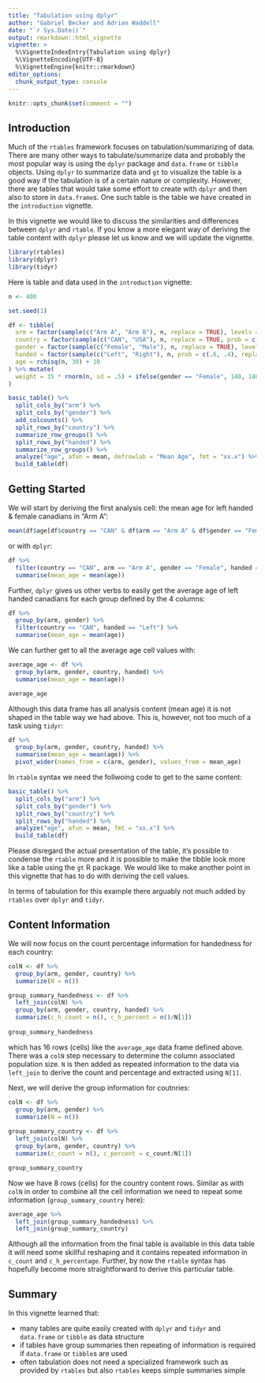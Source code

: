 ```yaml
---
title: "Tabulation using dplyr"
author: "Gabriel Becker and Adrian Waddell"
date: "`r Sys.Date()`"
output: rmarkdown::html_vignette
vignette: >
  %\VignetteIndexEntry{Tabulation using dplyr}
  %\VignetteEncoding{UTF-8}
  %\VignetteEngine{knitr::rmarkdown}
editor_options: 
  chunk_output_type: console
---
```




```r
knitr::opts_chunk$set(comment = "")
```



## Introduction

Much of the `rtables` framework focuses on tabulation/summarizing of data. There are many other ways to tabulate/summarize data and probably the most popular way is using the `dplyr` package and `data.frame` or `tibble` objects. Using `dplyr` to summarize data and `gt` to visualize the table is a good way if the tabulation is of a certain nature or complexity. However, there are tables that would take some effort to create with `dplyr` and then also to store in `data.frame`s. One such table is the table we have created in the `introduction` vignette.

In this vignette we would like to discuss the similarities and differences between `dplyr` and `rtable`. If you know a more elegant way of deriving the table content with `dplyr` please let us know and we will update the vignette.


```r
library(rtables)
library(dplyr)
library(tidyr)
```

Here is table and data used in the `introduction` vignette:

```r
n <- 400

set.seed(1)

df <- tibble(
  arm = factor(sample(c("Arm A", "Arm B"), n, replace = TRUE), levels = c("Arm A", "Arm B")),
  country = factor(sample(c("CAN", "USA"), n, replace = TRUE, prob = c(.55, .45)), levels = c("CAN", "USA")),
  gender = factor(sample(c("Female", "Male"), n, replace = TRUE), levels = c("Female", "Male")),
  handed = factor(sample(c("Left", "Right"), n, prob = c(.6, .4), replace = TRUE), levels = c("Left", "Right")),
  age = rchisq(n, 30) + 10
) %>% mutate(
  weight = 35 * rnorm(n, sd = .5) + ifelse(gender == "Female", 140, 180)
) 

basic_table() %>%
  split_cols_by("arm") %>%
  split_cols_by("gender") %>%
  add_colcounts() %>%
  split_rows_by("country") %>%
  summarize_row_groups() %>%
  split_rows_by("handed") %>%
  summarize_row_groups() %>%
  analyze("age", afun = mean, defrowlab = "Mean Age", fmt = "xx.x") %>%
  build_table(df)
```



## Getting Started

We will start by deriving the first analysis cell: the mean age for left handed & female canadians in "Arm A":


```r
mean(df$age[df$country == "CAN" & df$arm == "Arm A" & df$gender == "Female" & df$handed == "Left"])
```

or with `dplyr`:

```r
df %>%
  filter(country == "CAN", arm == "Arm A", gender == "Female", handed == "Left") %>%
  summarise(mean_age = mean(age))
```

Further, `dplyr` gives us other verbs to easily get the average age of left handed canadians for each group defined by the 4 columns:

```r
df %>%
  group_by(arm, gender) %>%
  filter(country == "CAN", handed == "Left") %>%
  summarise(mean_age = mean(age))
```

We can further get to all the average age cell values with:

```r
average_age <- df %>%
  group_by(arm, gender, country, handed) %>%
  summarise(mean_age = mean(age))

average_age
```

Although this data frame has all analysis content (mean age) it is not shaped in the table way we had above. This is, however, not too much of a task using `tidyr`:

```r
df %>%
  group_by(arm, gender, country, handed) %>%
  summarise(mean_age = mean(age)) %>%
  pivot_wider(names_from = c(arm, gender), values_from = mean_age)
```

In `rtable` syntax we need the follwoing code to get to the same content:

```r
basic_table() %>%
  split_cols_by("arm") %>%
  split_cols_by("gender") %>%
  split_rows_by("country") %>%
  split_rows_by("handed") %>%
  analyze("age", afun = mean, fmt = "xx.x") %>%
  build_table(df)
```

Please disregard the actual presentation of the table, it's possible to condense the `rtable` more and it is possible to make the tibble look more like a table using the `gt` R package. We would like to make another point in this vignette that has to do with deriving the cell values.

In terms of tabulation for this example there arguably not much added by `rtables` over `dplyr` and `tidyr`.

## Content Information

We will now focus on the count percentage information for handedness for each country:


```r
colN <- df %>%
  group_by(arm, gender, country) %>%
  summarize(N = n())

group_summary_handedness <- df %>% 
  left_join(colN) %>%
  group_by(arm, gender, country, handed) %>%
  summarize(c_h_count = n(), c_h_percent = n()/N[1])
  
group_summary_handedness
```

which has 16 rows (cells) like the `average_age` data frame defined above. There was a `colN` step necessary to determine the column associated population size. `N` is then added as repeated information to the data via `left_join` to derive the count and percentage and extracted using `N[1]`.

Next, we will derive the group information for coutnries:

```r
colN <- df %>% 
  group_by(arm, gender) %>%
  summarize(N = n())
  
group_summary_country <- df %>% 
  left_join(colN) %>%
  group_by(arm, gender, country) %>%
  summarize(c_count = n(), c_percent = c_count/N[1]) 

group_summary_country
```


Now we have 8 rows (cells) for the country content rows. Similar as with `colN` in order to combine all the cell information we need to repeat some information (`group_summary_country` here):

```r
average_age %>%
  left_join(group_summary_handedness) %>%
  left_join(group_summary_country)
```

Although all the information from the final table is available in this data table it will need some skillful reshaping and it contains repeated information in `c_count` and `c_h_percentage`. Further, by now the `rtable` syntax has hopefully become more straightforward to derive this particular table.


## Summary

In this vignette learned that:

* many tables are quite easily created with `dplyr` and `tidyr` and `data.frame` or `tibble` as data structure
* if tables have group summaries then repeating of information is required if `data.frame` or `tibble`s are used
* often tabulation does not need a specialized framework such as provided by `rtables` but also `rtables` keeps simple summaries simple
